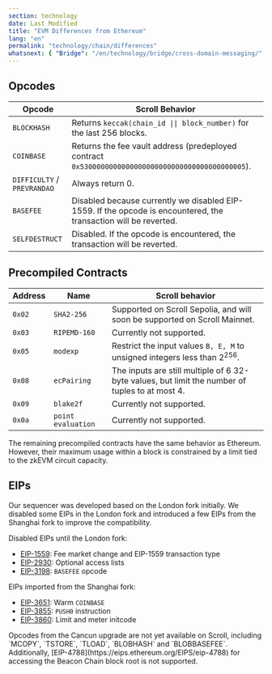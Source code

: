 ```yaml
---
section: technology
date: Last Modified
title: "EVM Differences from Ethereum"
lang: "en"
permalink: "technology/chain/differences"
whatsnext: { "Bridge": "/en/technology/bridge/cross-domain-messaging/" }
---
```



## Opcodes

| Opcode                      | Scroll Behavior                                                                                                  |
| --------------------------- | ---------------------------------------------------------------------------------------------------------------- |
| `BLOCKHASH`                 | Returns `keccak(chain_id \|\| block_number)` for the last 256 blocks.                                            |
| `COINBASE`                  | Returns the fee vault address (predeployed contract `0x5300000000000000000000000000000000000005`).               |
| `DIFFICULTY` / `PREVRANDAO` | Always return 0.                                                                                                 |
| `BASEFEE`                   | Disabled because currently we disabled EIP-1559. If the opcode is encountered, the transaction will be reverted. |
| `SELFDESTRUCT`              | Disabled. If the opcode is encountered, the transaction will be reverted.                                        |

## Precompiled Contracts

| Address | Name         | Scroll behavior                                                                                 |
| ------- | ------------ | ----------------------------------------------------------------------------------------------- |
| `0x02`  | `SHA2-256`   | Supported on Scroll Sepolia, and will soon be supported on Scroll Mainnet.                      |
| `0x03`  | `RIPEMD-160` | Currently not supported.                                                                        |
| `0x05`  | `modexp`     | Restrict the input values `B, E, M` to unsigned integers less than $2^{256}$.                   |
| `0x08`  | `ecPairing`  | The inputs are still multiple of 6 32-byte values, but limit the number of tuples to at most 4. |
| `0x09`  | `blake2f`    | Currently not supported.                                                                        |
| `0x0a`  | `point evaluation`    | Currently not supported.                                                                        |

The remaining precompiled contracts have the same behavior as Ethereum. However, their maximum usage within a block is constrained by a limit tied to the zkEVM circuit capacity.

## EIPs

Our sequencer was developed based on the London fork initially. We disabled some EIPs in the London fork and introduced a few EIPs from the Shanghai fork to improve the compatibility.

Disabled EIPs until the London fork:

- [EIP-1559](https://eips.ethereum.org/EIPS/eip-1559): Fee market change and EIP-1559 transaction type
- [EIP-2930](https://eips.ethereum.org/EIPS/eip-2930): Optional access lists
- [EIP-3198](https://eips.ethereum.org/EIPS/eip-3198): `BASEFEE` opcode

EIPs imported from the Shanghai fork:

- [EIP-3651](https://eips.ethereum.org/EIPS/eip-3651): Warm `COINBASE`
- [EIP-3855](https://eips.ethereum.org/EIPS/eip-3855): `PUSH0` instruction
- [EIP-3860](https://eips.ethereum.org/EIPS/eip-3860): Limit and meter initcode


<Aside type="tip" title="">
Opcodes from the Cancun upgrade are not yet available on Scroll, including `MCOPY`, `TSTORE`, `TLOAD`, `BLOBHASH` and `BLOBBASEFEE`. Additionally, [EIP-4788](https://eips.ethereum.org/EIPS/eip-4788) for accessing the Beacon Chain block root is not supported.
</Aside>
